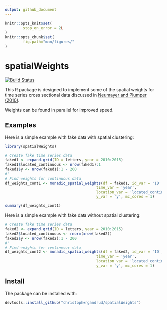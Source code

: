 ```yaml
---
output: github_document
---
```


```r
knitr::opts_knit$set(
        stop_on_error = 2L
)
knitr::opts_chunk$set(
        fig.path="man/figures/"
)
```

# spatialWeights

[![Build Status](https://travis-ci.org/christophergandrud/spatialWeights.svg?branch=master)](https://travis-ci.org/christophergandrud/spatialWeights)

This R package is designed to implement some of the spatial weights for time series cross sectional data discussed in 
[Neumayer and Plumper (2010)](http://eprints.lse.ac.uk/30750/1/Making%20spatial%20analysis%20operational(lsero).pdf).

Weights can be found in parallel for improved speed.

## Examples

Here is a simple example with fake data with spatial clustering:

```r
library(spatialWeights)

# Create fake time series data
faked1 <- expand.grid(ID = letters, year = 2010:2015)
faked1$located_continuous <- nrow(faked1):1
faked1$y <- nrow(faked1):1 - 200
#'
# Find weights for continuous data
df_weights_cont1 <- monadic_spatial_weights(df = faked1, id_var = 'ID',
                                         time_var = 'year',
                                         location_var = 'located_continuous',
                                         y_var = 'y', mc_cores = 1)

summary(df_weights_cont1)
```

Here is a simple example with fake data without spatial clustering:

```r
# Create fake time series data
faked2 <- expand.grid(ID = letters, year = 2010:2015)
faked2$located_continuous <- rnorm(nrow(faked2))
faked2$y <- nrow(faked2):1 - 200
#'
# Find weights for continuous data
df_weights_cont2 <- monadic_spatial_weights(df = faked2, id_var = 'ID',
                                         time_var = 'year',
                                         location_var = 'located_continuous',
                                         y_var = 'y', mc_cores = 1)
```

## Install

The package can be installed with:

```r
devtools::install_github("christophergandrud/spatialWeights")
```